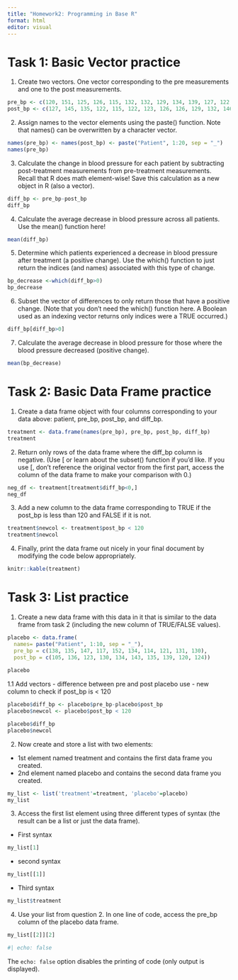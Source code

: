 ```yaml
---
title: "Homework2: Programming in Base R"
format: html
editor: visual
---
```


# Task 1: Basic Vector practice

1. Create two vectors. One vector corresponding to the pre measurements and one to the post measurements.

```r
pre_bp <- c(120, 151, 125, 126, 115, 132, 132, 129, 134, 139, 127, 122, 127, 135, 133, 128, 147, 138, 140, 132)
post_bp <- c(127, 145, 135, 122, 115, 122, 123, 126, 126, 129, 132, 146, 120, 114, 121, 120, 128, 120, 133, 115)
```
2. Assign names to the vector elements using the paste() function. Note that names() can be overwritten
by a character vector.

```r

names(pre_bp) <- names(post_bp) <- paste("Patient", 1:20, sep = "_")
names(pre_bp)
```

3. Calculate the change in blood pressure for each patient by subtracting post-treatment measurements
from pre-treatment measurements. Recall that R does math element-wise! Save this calculation as a
new object in R (also a vector).

```r
diff_bp <- pre_bp-post_bp
diff_bp
```
4. Calculate the average decrease in blood pressure across all patients. Use the mean() function here!

```r
mean(diff_bp)
```

5. Determine which patients experienced a decrease in blood pressure after treatment (a positive change).
Use the which() function to just return the indices (and names) associated with this type of change.

```r

bp_decrease <-which(diff_bp>0)
bp_decrease
```
6. Subset the vector of differences to only return those that have a positive change. (Note that you don’t
need the which() function here. A Boolean used as an indexing vector returns only indices were a
TRUE occurred.)

```r
diff_bp[diff_bp>0]
```


7. Calculate the average decrease in blood pressure for those where the blood pressure decreased (positive
change).

```r
mean(bp_decrease)
```
# Task 2: Basic Data Frame practice

1. Create a data frame object with four columns corresponding to your data above: patient, pre_bp,
post_bp, and diff_bp.

```r
treatment <- data.frame(names(pre_bp), pre_bp, post_bp, diff_bp)
treatment
```

2. Return only rows of the data frame where the diff_bp column is negative. (Use [ or learn about the
subset() function if you’d like. If you use [, don’t reference the original vector from the first part,
access the column of the data frame to make your comparison with 0.)

```r
neg_df <- treatment[treatment$diff_bp<0,]
neg_df
```
3. Add a new column to the data frame corresponding to TRUE if the post_bp is less than 120 and FALSE
if it is not.

```r
treatment$newcol <- treatment$post_bp < 120
treatment$newcol
```
4. Finally, print the data frame out nicely in your final document by modifying the code below appropriately.

```r
knitr::kable(treatment)
```


# Task 3: List practice
1. Create a new data frame with this data in it that is similar to the data frame from task 2 (including
the new column of TRUE/FALSE values).

```r
placebo <- data.frame(
  names= paste("Patient", 1:10, sep = "_"),
  pre_bp = c(138, 135, 147, 117, 152, 134, 114, 121, 131, 130),
  post_bp = c(105, 136, 123, 130, 134, 143, 135, 139, 120, 124))
  
placebo
```
1.1 Add vectors
     - difference between pre and post placebo use
     - new column to check if post_bp is < 120 
     
```r
placebo$diff_bp <- placebo$pre_bp-placebo$post_bp
placebo$newcol <- placebo$post_bp < 120

placebo$diff_bp
placebo$newcol
```


2. Now create and store a list with two elements:
- 1st element named treatment and contains the first data frame you created.
- 2nd element named placebo and contains the second data frame you created.

```r
my_list <- list('treatment'=treatment, 'placebo'=placebo)
my_list
```

3. Access the first list element using three different types of syntax (the result can be a list or just the
data frame).
- First syntax

```r
my_list[1]
```

- second syntax

```r
my_list[[1]]

```
- Third syntax


```r
my_list$treatment
```
4. Use your list from question 2. In one line of code, access the pre_bp column of the placebo data
frame.

```r
my_list[[2]][2]
```


```r
#| echo: false
```

The `echo: false` option disables the printing of code (only output is displayed).
